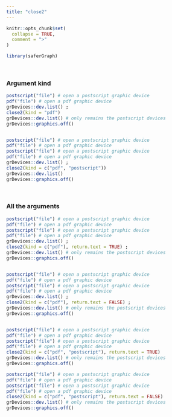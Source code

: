 ```yaml
---
title: "close2"
---
```


```r
knitr::opts_chunk$set(
  collapse = TRUE,
  comment = ">"
)
```

```r
library(saferGraph)
```
<br>

### Argument kind
```r
postscript("file") # open a postscript graphic device
pdf("file") # open a pdf graphic device
grDevices::dev.list() ; 
close2(kind = "pdf")
grDevices::dev.list() # only remains the postscript devices
grDevices::graphics.off()


postscript("file") # open a postscript graphic device
pdf("file") # open a pdf graphic device
postscript("file") # open a postscript graphic device
pdf("file") # open a pdf graphic device
grDevices::dev.list() ; 
close2(kind = c("pdf", "postscript"))
grDevices::dev.list()
grDevices::graphics.off()
```
<br>

### All the arguments
```r
postscript("file") # open a postscript graphic device
pdf("file") # open a pdf graphic device
postscript("file") # open a postscript graphic device
pdf("file") # open a pdf graphic device
grDevices::dev.list() ; 
close2(kind = c("pdf"), return.text = TRUE) ; 
grDevices::dev.list() # only remains the postscript devices
grDevices::graphics.off()


postscript("file") # open a postscript graphic device
pdf("file") # open a pdf graphic device
postscript("file") # open a postscript graphic device
pdf("file") # open a pdf graphic device
grDevices::dev.list() ; 
close2(kind = c("pdf"), return.text = FALSE) ; 
grDevices::dev.list() # only remains the postscript devices
grDevices::graphics.off()


postscript("file") # open a postscript graphic device
pdf("file") # open a pdf graphic device
postscript("file") # open a postscript graphic device
pdf("file") # open a pdf graphic device
close2(kind = c("pdf", "postscript"), return.text = TRUE)
grDevices::dev.list() # only remains the postscript devices
grDevices::graphics.off()

postscript("file") # open a postscript graphic device
pdf("file") # open a pdf graphic device
postscript("file") # open a postscript graphic device
pdf("file") # open a pdf graphic device
close2(kind = c("pdf", "postscript"), return.text = FALSE)
grDevices::dev.list() # only remains the postscript devices
grDevices::graphics.off()
```
<br>


